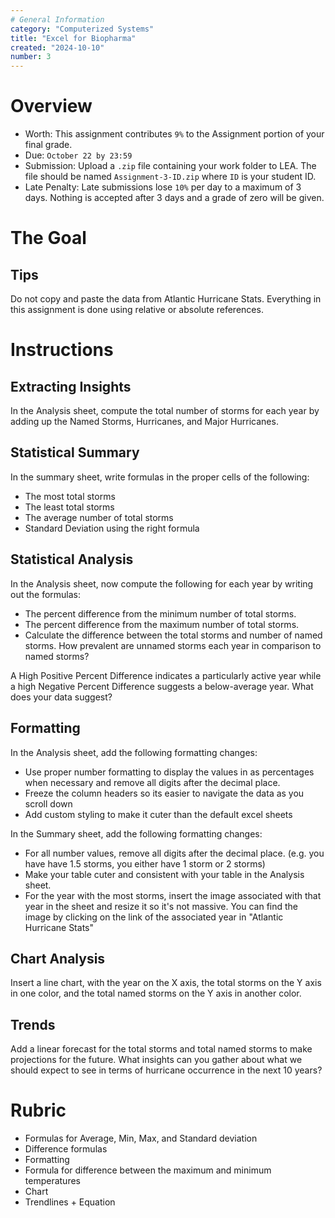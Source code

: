 ```yaml
---
# General Information
category: "Computerized Systems"
title: "Excel for Biopharma"
created: "2024-10-10"
number: 3
---
```


# Overview

- Worth: This assignment contributes `9%` to the Assignment portion of your final grade.
- Due: `October 22 by 23:59`
- Submission: Upload a `.zip` file containing your work folder to LEA. The file should be named `Assignment-3-ID.zip` where `ID` is your student ID.
- Late Penalty: Late submissions lose `10%` per day to a maximum of 3 days. Nothing is accepted after 3 days and a grade of zero will be given.

# The Goal

## Tips

Do not copy and paste the data from Atlantic Hurricane Stats. Everything in this assignment is done using relative or absolute references.

# Instructions

## Extracting Insights

In the Analysis sheet, compute the total number of storms for each year by adding up the Named Storms, Hurricanes, and Major Hurricanes.

## Statistical Summary

In the summary sheet, write formulas in the proper cells of the following:

- The most total storms
- The least total storms
- The average number of total storms
- Standard Deviation using the right formula

## Statistical Analysis

In the Analysis sheet, now compute the following for each year by writing out the formulas:

- The percent difference from the minimum number of total storms.
- The percent difference from the maximum number of total storms.
- Calculate the difference between the total storms and number of named storms. How prevalent are unnamed storms each year in comparison to named storms?

A High Positive Percent Difference indicates a particularly active year while a high Negative Percent Difference suggests a below-average year. What does your data suggest?

## Formatting

In the Analysis sheet, add the following formatting changes:

- Use proper number formatting to display the values in as percentages when necessary and remove all digits after the decimal place.
- Freeze the column headers so its easier to navigate the data as you scroll down
- Add custom styling to make it cuter than the default excel sheets

In the Summary sheet, add the following formatting changes:

- For all number values, remove all digits after the decimal place. (e.g. you have have 1.5 storms, you either have 1 storm or 2 storms)
- Make your table cuter and consistent with your table in the Analysis sheet.
- For the year with the most storms, insert the image associated with that year in the sheet and resize it so it's not massive. You can find the image by clicking on the link of the associated year in "Atlantic Hurricane Stats"

## Chart Analysis

Insert a line chart, with the year on the X axis, the total storms on the Y axis in one color, and the total named storms on the Y axis in another color.

## Trends

Add a linear forecast for the total storms and total named storms to make projections for the future. What insights can you gather about what we should expect to see in terms of hurricane occurrence in the next 10 years?

# Rubric

- Formulas for Average, Min, Max, and Standard deviation
- Difference formulas
- Formatting
- Formula for difference between the maximum and minimum temperatures
- Chart
- Trendlines + Equation
